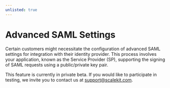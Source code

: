 ```yaml
---
unlisted: true
---
```

# Advanced SAML Settings

Certain customers might necessitate the configuration of advanced SAML settings for integration with their identity provider. This process involves your application, known as the Service Provider (SP), supporting the signing of SAML requests using a public/private key pair.

This feature is currently in private beta. If you would like to participate in testing, we invite you to contact us at <support@scalekit.com>.
